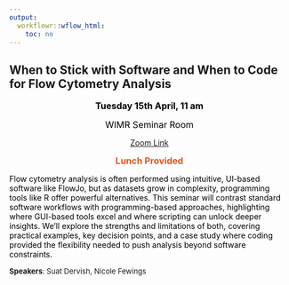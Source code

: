 ---
output:
  workflowr::wflow_html:
    toc: no
---

## When to Stick with Software and When to Code for Flow Cytometry Analysis
 
<div style="text-align: center">

<read-time><span style="color:black;"><font size="3">**Tuesday 15th April, 11 am**</font></span></read-time>

<read-time><span style="color:black;"><font size="3">WIMR Seminar Room</font></span></read-time>

<read-time>[Zoom Link]()</read-time>

<span style="color:#dd571c;"><font size="3">**Lunch Provided**</font></span>

</div>

</wimr>

<span style="color:black;">Flow cytometry analysis is often performed using intuitive, UI-based software like FlowJo, but as datasets grow in complexity, programming tools like R offer powerful alternatives. This seminar will contrast standard software workflows with programming-based approaches, highlighting where GUI-based tools excel and where scripting can unlock deeper insights. We’ll explore the strengths and limitations of both, covering practical examples, key decision points, and a case study where coding provided the flexibility needed to push analysis beyond software constraints.

<font size="2">**Speakers**: Suat Dervish, Nicole Fewings</font>
   
<br>

